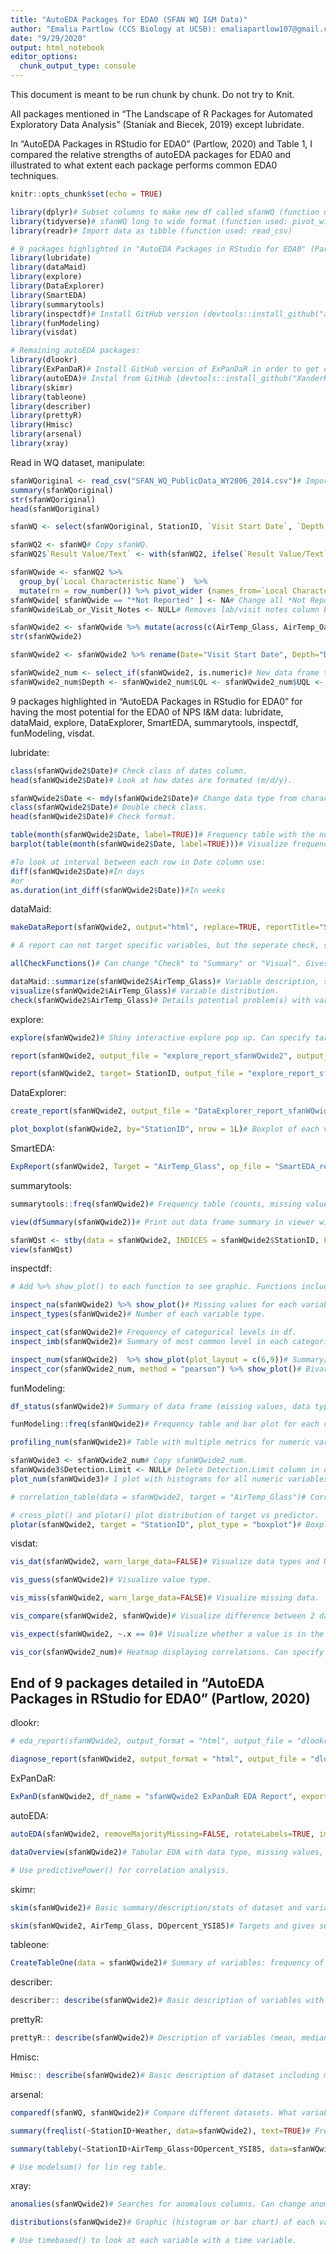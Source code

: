 ```yaml
---
title: "AutoEDA Packages for EDA0 (SFAN WQ I&M Data)"
author: "Emalia Partlow (CCS Biology at UCSB): emaliapartlow107@gmail.com"
date: "9/29/2020"
output: html_notebook
editor_options: 
  chunk_output_type: console
---
```


This document is meant to be run chunk by chunk. Do not try to Knit.

All packages mentioned in “The Landscape of R Packages for Automated Exploratory Data Analysis” (Staniak and Biecek, 2019) except lubridate.

In "AutoEDA Packages in RStudio for EDA0" (Partlow, 2020) and Table 1, I compared the relative strengths of autoEDA packages for EDA0 and illustrated to what extent each package performs common EDA0 techniques.

```r
knitr::opts_chunk$set(echo = TRUE)

library(dplyr)# Subset columns to make new df called sfanWQ (function used: select). sfanWQ long to wide format (function used: mutate). New df with only numeric variables (function used: select_if).
library(tidyverse)# sfanWQ long to wide format (function used: pivot_wider).
library(readr)# Import data as tibble (function used: read_csv)

# 9 packages highlighted in "AutoEDA Packages in RStudio for EDA0" (Partlow, 2020) for having the most potential for the EDA0 of NPS I&M data:
library(lubridate)
library(dataMaid)
library(explore)
library(DataExplorer)
library(SmartEDA)
library(summarytools)
library(inspectdf)# Install GitHub version (devtools::install_github("alastairrushworth/inspectdf")).
library(funModeling)
library(visdat)

# Remaining autoEDA packages:
library(dlookr)
library(ExPanDaR)# Install GitHub version of ExPanDaR in order to get option to export report as notebook (devtools::install_github("joachim-gassen/ExPanDaR")).
library(autoEDA)# Instal from GitHub (devtools::install_github("XanderHorn/autoEDA"))
library(skimr)
library(tableone)
library(describer)
library(prettyR)
library(Hmisc)
library(arsenal)
library(xray)
```


Read in WQ dataset, manipulate:
```r
sfanWQoriginal <- read_csv("SFAN_WQ_PublicData_WY2006_2014.csv")# Import data as a tibble.
summary(sfanWQoriginal)
str(sfanWQoriginal)
head(sfanWQoriginal)

sfanWQ <- select(sfanWQoriginal, StationID, `Visit Start Date`, `Depth to Activity`, `Local Characteristic Name`, `Result Value/Text`, `Detection Limit`, `Lower Quantification Limit`, `Upper Quantification Limit`)# Create new data frame called sfanWQ with subseted columns for analysis. 

sfanWQ2 <- sfanWQ# Copy sfanWQ.
sfanWQ2$`Result Value/Text` <- with(sfanWQ2, ifelse(`Result Value/Text` %in% "*Non-detect", `Lower Quantification Limit`, ifelse(`Result Value/Text` %in% "*Present >QL", `Upper Quantification Limit`, ifelse(`Result Value/Text` %in% "*Present <QL", `Lower Quantification Limit`,`Result Value/Text`))))# In column `Result Value/Text', replace text *Non-detect and *Present <QL with the value in column 'Lower Quantification Limit' and replace text *Present >QL with the value in column `Upper Quantification Limit`.

sfanWQwide <- sfanWQ2 %>% 
  group_by(`Local Characteristic Name`)  %>%
  mutate(rn = row_number()) %>% pivot_wider (names_from=`Local Characteristic Name`, values_from= `Result Value/Text`)# sfanWQ2 switched from long to wide format with a new column for each parameter (Local.Characteristic.Name). mutate() makes data type = characters not "list", new column "rn" for row #.
sfanWQwide[ sfanWQwide == "*Not Reported" ] <- NA# Change all *Not Reported to NAs.
sfanWQwide$Lab_or_Visit_Notes <- NULL# Removes lab/visit notes column because variables with lengthy characters are not displayed well in reports.

sfanWQwide2 <- sfanWQwide %>% mutate(across(c(AirTemp_Glass, AirTemp_Oakton, `Ammonia as N`, `Ammonia as NH3`, Cond_YSI85, discharge, `DO%_YSI85`, DO_YSI85, E.coli_QuantiTray, E.coli_SFANLab, `Estimated Flow`, `Estimated velocity`, FecalColiform_MultiTube, `Gage Height`, H2OTemp_Oakton, H2OTemp_YSI85, `Last Precipitation`, `Nitrate as N`, `Nitrate as NO3`, pH_Oakton, pH_paper, Salinity_YSI85, SC_YSI85, SSC, `Stream Width`, `Total Kjeldahl Nitrogen`, TotalColiform_MPN, TotalColiform_QuantiTray, TotalColiform_SFANLab, TSS, Turbidity_Hach2100, `Nitrite as N`, pH_Sension1, H20Temp_sension, `H2OTemp_YSI Pro Plus`,`Cond_YSI Pro Plus`, `SC_YSI Pro Plus`, `pH_YSI Pro Plus`, `Salinity_YSI Pro Plus`, `DO%_YSI Pro Plus`, `DO_YSI Pro Plus`, DO_YSI556, `DO%_YSI556`, pH_YSI556, Salinity_YSI556, Cond_YSI556, SC_YSI556, H2OTemp_YSI556), as.numeric))# New data frame with data types corrected (from character in sfanWQwide to numeric in sfanWQwide2).
str(sfanWQwide2)

sfanWQwide2 <- sfanWQwide2 %>% rename(Date="Visit Start Date", Depth="Depth to Activity", LQL="Lower Quantification Limit", UQL="Upper Quantification Limit", Ammonia.as.N="Ammonia as N", Ammonia.as.NH3="Ammonia as NH3", DOpercent_YSI85="DO%_YSI85", Estimated.Flow="Estimated Flow", Estimated.velocity="Estimated velocity", Gage.Height="Gage Height", General.Notes="General Notes", Last.Precipitation="Last Precipitation", Nitrate.as.N="Nitrate as N", Nitrate.as.NO3="Nitrate as NO3", Stream.Width="Stream Width", Total.Kjeldahl.Nitrogen="Total Kjeldahl Nitrogen", Water.Appearance="Water Appearance", Nitrite.as.N="Nitrite as N", H2OTemp_YSI.Pro.Plus="H2OTemp_YSI Pro Plus", Cond_YSI.Pro.Plus="Cond_YSI Pro Plus", SC_YSI.Pro.Plus="SC_YSI Pro Plus", pH_YSI.Pro.Plus="pH_YSI Pro Plus", Salinity_YSI.Pro.Plus="Salinity_YSI Pro Plus", DOpercent_YSI.Pro.Plus="DO%_YSI Pro Plus", DO_YSI.Pro.Plus="DO_YSI Pro Plus", DOpercent_YSI556="DO%_YSI556")# Rename column headers to remove symbols and spaces. 

sfanWQwide2_num <- select_if(sfanWQwide2, is.numeric)# New data frame that is a subset of numeric variables from sfanWQwide2.
sfanWQwide2_num$Depth <- sfanWQwide2_num$LQL <- sfanWQwide2_num$UQL <- sfanWQwide2_num$rn <- NULL# Remove columns that are not WQ parameter variables.
```


9 packages highlighted in "AutoEDA Packages in RStudio for EDA0" for having the most potential for the EDA0 of NPS I&M data: lubridate, dataMaid, explore, DataExplorer, SmartEDA, summarytools, inspectdf, funModeling, visdat.


lubridate:
```r
class(sfanWQwide2$Date)# Check class of dates column.
head(sfanWQwide2$Date)# Look at how dates are formated (m/d/y).

sfanWQwide2$Date <- mdy(sfanWQwide2$Date)# Change data type from character to date.
class(sfanWQwide2$Date)# Double check class.
head(sfanWQwide2$Date)# Check format.

table(month(sfanWQwide2$Date, label=TRUE))# Frequency table with the number of times each month appears in the Date column. Can replace month() with year(), day(), wday(). Remove label=TRUE for year, month
barplot(table(month(sfanWQwide2$Date, label=TRUE)))# Visualize frequency table as bar plot.

#To look at interval between each row in Date column use:
diff(sfanWQwide2$Date)#In days
#or
as.duration(int_diff(sfanWQwide2$Date))#In weeks
```


dataMaid:
```r
makeDataReport(sfanWQwide2, output="html", replace=TRUE, reportTitle="SFAN WQ EDA0")# Report includes: summary of full dataset, checks performed, summary table and visualization (bar plot or histogram) for each variable, which variables are "problematic" and why they were flagged (anomaly/outlier detection). To make report with only problematic variables include onlyProblematic=TRUE. If column headers include symbols (%) or spaces a report will not be generated because of an invalid filename error. It is dIfficult to read bar plots of categorical variables with more than a few character types (the text on the x axis overlaps). Missing value percentage can be inaccurate for columns with little data.

# A report can not target specific variables, but the seperate check, summarize, and visualize functions can:

allCheckFunctions()# Can change "Check" to "Summary" or "Visual". Gives list of specific functions that can be applied to each variable.

dataMaid::summarize(sfanWQwide2$AirTemp_Glass)# Variable description, stats.
visualize(sfanWQwide2$AirTemp_Glass)# Variable distribution.
check(sfanWQwide2$AirTemp_Glass)# Details potential problem(s) with variable (includes outlier detection).
```


explore:
```r
explore(sfanWQwide2)# Shiny interactive explore pop up. Can specify target. 

report(sfanWQwide2, output_file = "explore_report_sfanWQwide2", output_dir = "./reports")# Must specify output file and directory. Easier to visualize categorical variables than dataMaid because they are plotted along the y axis. Missing value percentage can be inaccurate for columns with little data.

report(sfanWQwide2, target= StationID, output_file = "explore_report_sfanWQwide_stationID", output_dir = "./reports")# Report all variables with binary target (e.g. StationID). 
```


DataExplorer:
```r
create_report(sfanWQwide2, output_file = "DataExplorer_report_sfanWQwide2.html")# Report includes: dataset summary, missing data profile (missing value percentage can be inaccurate for columns with little data), data structure tree (difficult to read when it is used for a dataset with ~50+ variables), distributions (histogram or bar plot), QQPlots, correlation analysis (missing b/c insufficient complete rows), principal component analysis (missing b/c insuficient complete rows). 

plot_boxplot(sfanWQwide2, by="StationID", nrow = 1L)# Boxplot of each variable broken down by StationID. Specify 1 Row.
```


SmartEDA:
```r
ExpReport(sfanWQwide2, Target = "AirTemp_Glass", op_file = "SmartEDA_report_sfanWQwide2")# Report includes: summary and visualization of each vairable (Numeric variables: QQplot, density plot, scatter plot. Categorical variables: bar plots). Use ggthemes package to customize ggplots. If column headers have symbols (%, -, etc.) or spaces, a report will not be generated because of an unexpected symbol error. Unlike the other reports, correlation analysis is not skipped because of "insufficient complete rows". A bivariate scatter plot is created for each possible variable pairing, which results in multiple blank plots. It takes the longest time, compared to the other 1 line report packages, for a report to be generated (because of the scatter plots).
```


summarytools:
```r
summarytools::freq(sfanWQwide2)# Frequency table (counts, missing values) for valid/total data in dataset. Can create simpler tables by setting certain columns to = FALSE.

view(dfSummary(sfanWQwide2))# Print out data frame summary in viewer with basic stats, freqs, histogram, and missing data information.

sfanWQst <- stby(data = sfanWQwide2, INDICES = sfanWQwide2$StationID, FUN = descr, stats = "common", transpose = TRUE)# Group variables by parameter. Display basic stats for each numeric variable in each group (e.g. StationID).
view(sfanWQst)
```


inspectdf:
```r
# Add %>% show_plot() to each function to see graphic. Functions include options for comparing 2 datasets:

inspect_na(sfanWQwide2) %>% show_plot()# Missing values for each variable. Compare between 2 datasets by adding df2 = WQwide2. Missing value percentage can be inaccurate for columns with little data.
inspect_types(sfanWQwide2)# Number of each variable type.

inspect_cat(sfanWQwide2)# Frequency of categorical levels in df.
inspect_imb(sfanWQwide2)# Summary of most common level in each categorical variable.

inspect_num(sfanWQwide2)  %>% show_plot(plot_layout = c(6,9))# Summary/stats for numeric variable levels. Plot shows histogram of each numeric variable. plot_layout specifies the number of rows and columns in the histogram document.
inspect_cor(sfanWQwide2_num, method = "pearson") %>% show_plot()# Bivariate relationship/correlation coefficients for numeric variables. Can specify method.
```


funModeling:
```r
df_status(sfanWQwide2)# Summary of data frame (missing values, data type, unique values). Missing value percentage can be inaccurate for columns with little data.

funModeling::freq(sfanWQwide2)# Frequency table and bar plot for each categorical variable.

profiling_num(sfanWQwide2)# Table with multiple metrics for numeric variables.

sfanWQwide3 <- sfanWQwide2_num# Copy sfanWQwide2_num.
sfanWQwide3$Detection.Limit <- NULL# Delete Detection.Limit column in order to have a more accurate scale for the histograms (see below).
plot_num(sfanWQwide3)# 1 plot with histograms for all numeric variables. Can specify bin #. There is 1 scale for all plotted variables, so it might be difficult to visualize them all if the measurements are very different in size. Can subset the data (see above) to get a clearer graphic.

# correlation_table(data = sfanWQwide2, target = "AirTemp_Glass")# Correlation against targeted variable. Error because needs complete numeric column.

# cross_plot() and plotar() plot distribution of target vs predictor.
plotar(sfanWQwide2, target = "StationID", plot_type = "boxplot")# Boxplot of each variable broken down by StationID.
```


visdat:
```r
vis_dat(sfanWQwide2, warn_large_data=FALSE)# Visualize data types and NAs. Set warn_large_data = FALSE for large datasets. 

vis_guess(sfanWQwide2)# Visualize value type.

vis_miss(sfanWQwide2, warn_large_data=FALSE)# Visualize missing data.

vis_compare(sfanWQwide2, sfanWQwide)# Visualize difference between 2 datasets that have the same dimensions.

vis_expect(sfanWQwide2, ~.x == 0)# Visualize whether a value is in the dataset (e.g. 0) or where a specified condition is met.

vis_cor(sfanWQwide2_num)# Heatmap displaying correlations. Can specify what to do with NA values.
```


End of 9 packages detailed in "AutoEDA Packages in RStudio for EDA0" (Partlow, 2020)
------------------------------------------------------------------------


dlookr: 
```r
# eda_report(sfanWQwide2, output_format = "html", output_file = "dlookr_report_sfanWQwide2.html", output_dir = "./reports")# Can add target. Report includes: general summary of dataset, univariate analysis (normality test for numeric variables. Includes log and sqrt transformations), corelation between variables, target analysis. For large datasets Error in shapiro.test(x): sample size must be between 3 and 5000. Maybe change "collect_size =".

diagnose_report(sfanWQwide2, output_format = "html", output_file = "dlookr_diagnose_sfanWQwide2.html", output_dir = "./")# Unlike eda_report, does not result in error when used on large dataset. Includes: variable summaries/descriptions and useful outlier diagnosis of each numeric variable. 
```


ExPanDaR:
```r
ExPanD(sfanWQwide2, df_name = "sfanWQwide2 ExPanDaR EDA Report", export_nb_option = TRUE)# Useful df_fef, var_def, abstract functions (options for attaching variable and dataset metadata). There is no summary of the overall dataset structure and missing values (although some variables show NAs in bar plots). export_nb_option set too TRUE to download as R notebook.
```


autoEDA:
```r
autoEDA(sfanWQwide2, removeMajorityMissing=FALSE, rotateLabels=TRUE, imputeMissing=FALSE, outputPath = "./reports")# Visualize numeric and categorical variables. Change graphics for continuous/discrete variables: plotContinuous= "boxplot", "qqplot", "density", "histogram". Change graphics for categorical variables: plotCategorical= "bar", "stackedBar", "groupedBar". Specify outputPath to print as PDF. Set removeMajorityMissing to FALSE to get graphics for variables with more than 1/2 observations missing. Set imputeMissing to FALSE so that the missing values are not imputed using the medium value. Add y= for bivariate analysis.

dataOverview(sfanWQwide2)# Tabular EDA with data type, missing values, unique values, outliers, and stats.

# Use predictivePower() for correlation analysis.
```


skimr:
```r
skim(sfanWQwide2)# Basic summary/description/stats of dataset and variables, basic/small histograms. Good for a quick glance into the data (similar to what is included in the beginning of data overview reports from other packages). 

skim(sfanWQwide2, AirTemp_Glass, DOpercent_YSI85)# Targets and gives summaries for AirTemp_Glass and DOpercent_YSI85 parameters.
```


tableone:
```r
CreateTableOne(data = sfanWQwide2)# Summary of variables: frequency of non numeric, mean + SD of numeric.
```


describer:
```r
describer:: describe(sfanWQwide2)# Basic description of variables with some simple stats (column class, mean, SD). Can target variable.
```


prettyR:
```r
prettyR:: describe(sfanWQwide2)# Description of variables (mean, median, varience, SD, NAs, frequency of categorical variables). When specify a variable it prints out all values of that column. 
```


Hmisc:
```r
Hmisc:: describe(sfanWQwide2)# Basic description of dataset including missing values. Lists the lowest and highest values in each column (aids outlier detection).
```


arsenal:
```r
comparedf(sfanWQ, sfanWQwide2)# Compare different datasets. What variables do they share? For a more detailed description of the differences add summary().

summary(freqlist(~StationID+Weather, data=sfanWQwide2), text=TRUE)# Frequency table for categorical variables. Can layer/group results so that it shows the frequency of how many times 2+ categorical variables appear together.

summary(tableby(~StationID+AirTemp_Glass+DOpercent_YSI85, data=sfanWQwide2), text=TRUE)# Table of descriptive stats (mean, SD, range) and frequencies (including NAs) for targeted variable.

# Use modelsum() for lin reg table.
```


xray:
```r
anomalies(sfanWQwide2)# Searches for anomalous columns. Can change anomaly and distinct value threshholds. 

distributions(sfanWQwide2)# Graphic (histogram or bar chart) of each variable. Nice + quick visualizations.

# Use timebased() to look at each variable with a time variable.
```